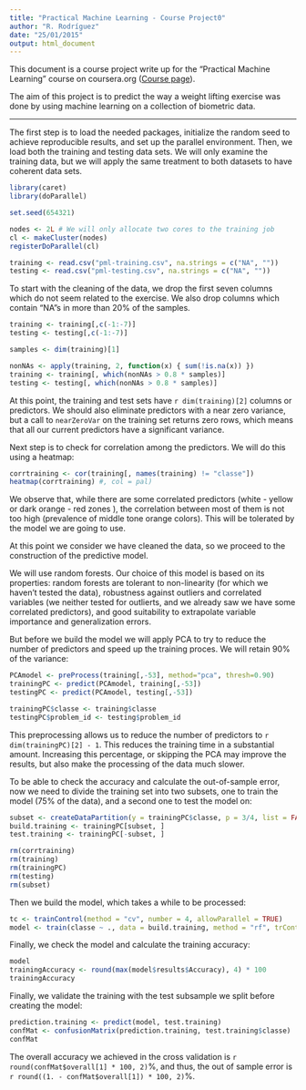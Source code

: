 ```yaml
---
title: "Practical Machine Learning - Course Project0"
author: "R. Rodríguez"
date: "25/01/2015"
output: html_document
---
```


This document is a course project write up for the "Practical Machine Learning" course on coursera.org ([Course page](https://class.coursera.org/predmachlearn-010)).

The aim of this project is to predict the way a weight lifting exercise was done by using machine learning on a collection of biometric data.

---


The first step is to load the needed packages, initialize the random seed to achieve reproducible results, and set up the parallel environment. Then, we load both the training and testing data sets. We will only examine the training data, but we will apply the same treatment to both datasets to have coherent data sets.

```r
library(caret)
library(doParallel)

set.seed(654321)

nodes <- 2L # We will only allocate two cores to the training job
cl <- makeCluster(nodes)
registerDoParallel(cl)

training <- read.csv("pml-training.csv", na.strings = c("NA", ""))
testing <- read.csv("pml-testing.csv", na.strings = c("NA", ""))
```

To start with the cleaning of the data, we drop the first seven columns which do not seem related to the exercise. We also drop columns which contain "NA"s in more than 20% of the samples.

```r
training <- training[,c(-1:-7)]
testing <- testing[,c(-1:-7)]

samples <- dim(training)[1]

nonNAs <- apply(training, 2, function(x) { sum(!is.na(x)) })
training <- training[, which(nonNAs > 0.8 * samples)]
testing <- testing[, which(nonNAs > 0.8 * samples)]
```

At this point, the training and test sets have `r dim(training)[2]` columns or predictors. We should also eliminate predictors with a near zero variance, but a call to `nearZeroVar` on the training set returns zero rows, which means that all our current predictors have a significant variance.

Next step is to check for correlation among the predictors. We will do this using a heatmap:

```r
corrtraining <- cor(training[, names(training) != "classe"])
heatmap(corrtraining) #, col = pal)
```

We observe that, while there are some correlated predictors (white - yellow or dark orange - red zones ), the correlation between most of them is not too high (prevalence of middle tone orange colors). This will be tolerated by the model we are going to use.

At this point we consider we have cleaned the data, so we proceed to the construction of the predictive model.

We will use random forests. Our choice of this model is based on its properties: random forests are tolerant to non-linearity (for which we haven't tested the data), robustness against outliers and correlated variables (we neither tested for outlierts, and we already saw we have some correlated predictors), and good suitability to extrapolate variable importance and generalization errors.

But before we build the model we will apply PCA to try to reduce the number of predictors and speed up the training proces. We will retain 90% of the variance:

```r
PCAmodel <- preProcess(training[,-53], method="pca", thresh=0.90)
trainingPC <- predict(PCAmodel, training[,-53])
testingPC <- predict(PCAmodel, testing[,-53])

trainingPC$classe <- training$classe
testingPC$problem_id <- testing$problem_id
```
  
This preprocessing allows us to reduce the number of predictors to `r dim(trainingPC)[2] - 1`. This reduces the training time in a substantial amount. Increasing this percentage, or skipping the PCA may improve the results, but also make the processing of the data much slower.

To be able to check the accuracy and calculate the out-of-sample error, now we need to divide the training set into two subsets, one to train the model (75% of the data), and a second one to test the model on:

```r
subset <- createDataPartition(y = trainingPC$classe, p = 3/4, list = FALSE)
build.training <- trainingPC[subset, ]
test.training <- trainingPC[-subset, ]
```

```r
rm(corrtraining)
rm(training)
rm(trainingPC)
rm(testing)
rm(subset)
```

Then we build the model, which takes a while to be processed:

```r
tc <- trainControl(method = "cv", number = 4, allowParallel = TRUE)
model <- train(classe ~ ., data = build.training, method = "rf", trControl = tc)
```

Finally, we check the model and calculate the training accuracy:

```r
model
trainingAccuracy <- round(max(model$results$Accuracy), 4) * 100
trainingAccuracy
```

Finally, we validate the training with the test subsample we split before creating the model:

```r
prediction.training <- predict(model, test.training)
confMat <- confusionMatrix(prediction.training, test.training$classe)
confMat
```

The overall accuracy we achieved in the cross validation is `r round(confMat$overall[1] * 100, 2)`%, and thus, the out of sample error is `r round((1. - confMat$overall[1]) * 100, 2)`%.

